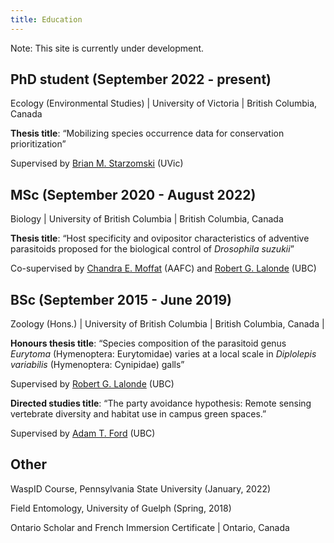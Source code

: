 ```yaml
---
title: Education
---
```


Note: This site is currently under development.

## PhD student (September 2022 - present)

Ecology (Environmental Studies) \| University of Victoria \| British Columbia, Canada

**Thesis title**: "Mobilizing species occurrence data for conservation prioritization"

Supervised by [Brian M. Starzomski](https://biodiversity.uvic.ca/) (UVic)

## MSc (September 2020 - August 2022)

Biology \| University of British Columbia \| British Columbia, Canada

**Thesis title**: "Host specificity and ovipositor characteristics of adventive parasitoids proposed for the biological control of *Drosophila suzukii*"

Co-supervised by [Chandra E. Moffat](https://scholar.google.ca/citations?user=4vsRoJkAAAAJ&hl=en) (AAFC) and [Robert G. Lalonde](https://scholar.google.com./citations?user=3INkjiMAAAAJ&hl=en) (UBC)

## BSc (September 2015 - June 2019)

Zoology (Hons.) \| University of British Columbia \| British Columbia, Canada \| 

**Honours thesis title**: "Species composition of the parasitoid genus *Eurytoma* (Hymenoptera: Eurytomidae) varies at a local scale in *Diplolepis variabilis* (Hymenoptera: Cynipidae) galls"

Supervised by [Robert G. Lalonde](https://scholar.google.com./citations?user=3INkjiMAAAAJ&hl=en) (UBC)

**Directed studies title**: "The party avoidance hypothesis: Remote sensing vertebrate diversity and habitat use in campus green spaces."

Supervised by [Adam T. Ford](https://atford.weebly.com/) (UBC)

## Other

WaspID Course, Pennsylvania State University (January, 2022)

Field Entomology, University of Guelph (Spring, 2018)

Ontario Scholar and French Immersion Certificate \| Ontario, Canada

